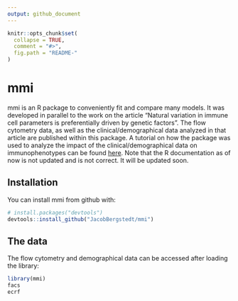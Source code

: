 ```yaml
---
output: github_document
---
```


<!-- README.md is generated from README.Rmd. Please edit that file -->

```r
knitr::opts_chunk$set(
  collapse = TRUE,
  comment = "#>",
  fig.path = "README-"
)
```

# mmi

mmi is an R package to conveniently fit and compare many models. It was developed in parallel to the work on the article "Natural variation in immune cell parameters is preferentially driven by genetic factors". The flow cytometry data, as well as the clinical/demographical data analyzed in that article are published within this package. A tutorial on how the package was used to analyze the impact of the clinical/demographical data on immunophenotypes can be found [here](https://jacobbergstedt.github.io/mmi/). Note that the R documentation as of now is not updated and is not correct. It will be updated soon.

## Installation

You can install mmi from github with:

```r
# install.packages("devtools")
devtools::install_github("JacobBergstedt/mmi")
```

## The data

The flow cytometry and demographical data can be accessed after loading the library:

```r
library(mmi)
facs
ecrf
```
